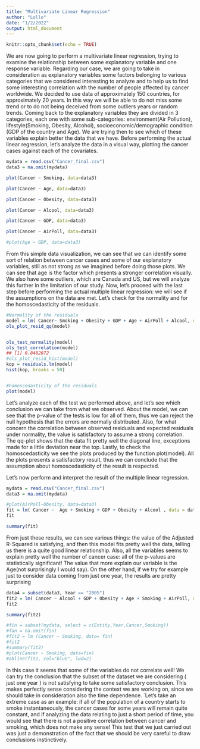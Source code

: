 ```yaml
---
title: "Multivariate Linear Regression"
author: "Lollo"
date: "1/2/2022"
output: html_document
---
```


```r
knitr::opts_chunk$set(echo = TRUE)
```

We are now going to perform a multivariate linear regression, trying to examine the relationship between some explanatory variable and one response variable. Regarding our case, we are going to take in consideration as explanatory variables some factors belonging to various categories that we considered interesting to analyze and to help us to find some interesting correlation with the number of people affected by cancer worldwide. We decided to use data of approximately 150 countries, for approximately 20 years. In this way we will be able to do not miss some trend or to do not being deceived from some outliers years or random trends. Coming back to the explanatory variables they are divided in 3 categories, each one with some sub-categories: environment(Air Pollution), lifestyle(Smoking, Obesity, Alcohol), socioeconomic/demographic condition (GDP of the country and Age). We are trying then to see which of these variables explain better the data that we have. Before performing the actual linear regression, let’s analyze the data in a visual way, plotting the cancer cases against each of the covariates.



```r
mydata = read.csv("Cancer_final.csv")
data3 = na.omit(mydata)

plot(Cancer ~ Smoking, data=data3)

plot(Cancer ~ Age, data=data3)

plot(Cancer ~ Obesity, data=data3)

plot(Cancer ~ Alcool, data=data3)

plot(Cancer ~ GDP, data=data3)

plot(Cancer ~ AirPoll, data=data3)

#plot(Age ~ GDP, data=data3)
```

From this simple data visualization, we can see that we can identify some sort of relation between cancer cases and some of our explanatory variables, still as not strong as we imagined before doing those plots. We can see that age is the factor which presents a stronger correlation visually. We also have some outliers, which are Canada and US, but we will analyze this further in the limitation of our study. Now, let’s proceed with the last step before performing the actual multiple linear regression: we will see if the assumptions on the data are met. Let’s check for the normality and for the homoscedasticity of the residuals.



```r
#Normality of the residuals
model = lm( Cancer~ Smoking + Obesity + GDP + Age + AirPoll + Alcool, data = data3)
ols_plot_resid_qq(model)


ols_test_normality(model)
ols_test_correlation(model)
## [1] 0.8482072
#ols_plot_resid_hist(model)
kop = residuals.lm(model)
hist(kop, breaks = 50)


#homoscedasticity of the residuals
plot(model)

```

 Let’s analyze each of the test we performed above, and let’s see which conclusion we can take from what we observed. About the model, we can see that the p-value of the tests is low for all of them, thus we can reject the null hypothesis that the errors are normally distributed. Also, for what concern the correlation between observed residuals and expected residuals under normality, the value is satisfactory to assume a strong correlation. The qq-plot shows that the data fit pretty well the diagonal line, exceptions made for a little deviation near the top. Lastly, to check the homoscedasticity we see the plots produced by the function plot(model). All the plots presents a satisfactory result, thus we can conclude that the assumption about homoscedasticity of the result is respected.

Let’s now perform and interpret the result of the multiple linear regression.

```r
mydata = read.csv("Cancer_final.csv")
data3 = na.omit(mydata)

#plot(AirPoll~Obesity, data=data3)
fit = lm( Cancer ~  Age + Smoking + GDP + Obesity + Alcool , data = data3)
fit

summary(fit)
```

From just these results, we can see various things: the value of the Adjusted R-Squared is satisfying, and then this model fits pretty well the data, telling us there is a quite good linear relationship. Also, all the variables seems to explain pretty well the number of cancer case: all of the p-values are statistically significant! The value that more explain our variable is the Age(not surprisingly I would say). On the other hand, if we try for example just to consider data coming from just one year, the results are pretty surprising


```r
data4 = subset(data3, Year == "2005")
fit2 = lm( Cancer ~ Alcool + GDP + Obesity + Age + Smoking + AirPoll, data = data4)
fit2

summary(fit2)

#fin = subset(mydata, select = c(Entity,Year,Cancer,Smoking))
#fan = na.omit(fin)
#fit2 = lm (Cancer ~ Smoking, data= fin)
#fit2
#summary(fit2)
#plot(Cancer ~ Smoking, data=fin)
#abline(fit2, col="blue", lwd=2)


```

In this case it seems that some of the variables do not correlate well! We can try the conclusion that the subset of the dataset we are considering ( just one year ) is not satisfying to take some satisfactory conclusion. This makes perfectly sense considering the context we are working on, since we should take in consideration also the time dependence. `Let’s take an extreme case as an example: if all of the population of a country starts to smoke instantaneously, the cancer cases for some years will remain quite constant, and if analyzing the data relating to just a short period of time, you would see that there is not a positive correlation between cancer and smoking, which does not make any sense! This test that we just carried out was just a demonstration of the fact that we should be very careful to draw conclusions instinctively.


